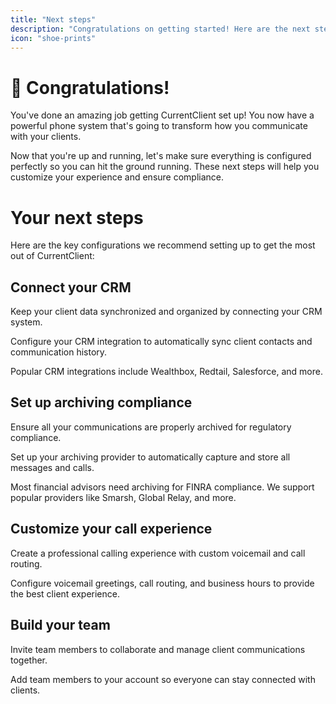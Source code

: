 ```yaml
---
title: "Next steps"
description: "Congratulations on getting started! Here are the next steps to fully configure your CurrentClient experience and make the most of your new phone system."
icon: "shoe-prints"
---
```



# 🎉 Congratulations!

You've done an amazing job getting CurrentClient set up! You now have a powerful phone system that's going to transform how you communicate with your clients. 

Now that you're up and running, let's make sure everything is configured perfectly so you can hit the ground running. These next steps will help you customize your experience and ensure compliance.

# Your next steps

Here are the key configurations we recommend setting up to get the most out of CurrentClient:

## Connect your CRM

Keep your client data synchronized and organized by connecting your CRM system.

<Card title="Set up CRM Sync" icon="database" href="https://app.currentclient.com/app/settings/crm-sync" horizontal color={iconActionColor}>
  Configure your CRM integration to automatically sync client contacts and communication history.
</Card>

<Tip>Popular CRM integrations include Wealthbox, Redtail, Salesforce, and more.</Tip>

## Set up archiving compliance

Ensure all your communications are properly archived for regulatory compliance.

<Card title="Configure Archiving" icon="file-zipper" href="https://app.currentclient.com/app/settings/archiving" horizontal color={iconActionColor}>
  Set up your archiving provider to automatically capture and store all messages and calls.
</Card>

<Tip>Most financial advisors need archiving for FINRA compliance. We support popular providers like Smarsh, Global Relay, and more.</Tip>

## Customize your call experience

Create a professional calling experience with custom voicemail and call routing.

<Card title="Set up Call Flow" icon="phone" href="https://app.currentclient.com/app/settings/call-flow" horizontal color={iconActionColor}>
  Configure voicemail greetings, call routing, and business hours to provide the best client experience.
</Card>


## Build your team

Invite team members to collaborate and manage client communications together.

<Card title="Invite Team Members" icon="users" href="https://app.currentclient.com/app/settings/team" horizontal color={iconActionColor}>
  Add team members to your account so everyone can stay connected with clients.
</Card>

